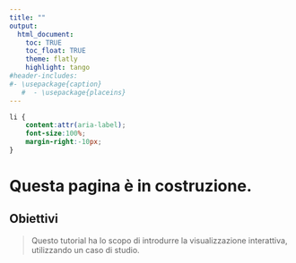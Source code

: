 ```yaml
---
title: ""
output:
  html_document:
    toc: TRUE
    toc_float: TRUE
    theme: flatly
    highlight: tango
#header-includes:
#- \usepackage{caption}  
   #  - \usepackage{placeins}
---
```


```css

li {
    content:attr(aria-label);
    font-size:100%;
    margin-right:-10px;
}

``` 



# Questa pagina è in costruzione.


## Obiettivi

> Questo tutorial ha lo scopo di introdurre la visualizzazione interattiva, utilizzando un caso di studio.


